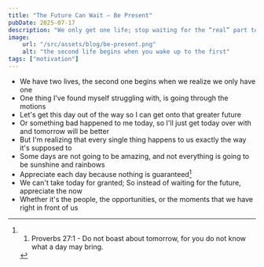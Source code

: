 ```yaml
---
title: "The Future Can Wait — Be Present"
pubDate: 2025-07-17
description: "We only get one life; stop waiting for the “real” part to begin"
image:
    url: "/src/assets/blog/be-present.png"
    alt: "the second life begins when you wake up to the first"
tags: ["motivation"]
---
```


<BlogLayout
    title={frontmatter.title}
    description={frontmatter.description}
    image={frontmatter.image.url}
    alt={frontmatter.image.alt}
    date={(frontmatter.pubDate).toString().slice(0,10)}
    tags={frontmatter.tags}>

<span>

- We have two lives, the second one begins when we realize we only have one
- One thing I've found myself struggling with, is going through the motions
- Let's get this day out of the way so I can get onto that greater future
- Or something bad happened to me today, so I'll just get today over with and tomorrow will be better
- But I'm realizing that every single thing happens to us exactly the way it's supposed to
- Some days are not going to be amazing, and not everything is going to be sunshine and rainbows
- Appreciate each day because nothing is guaranteed[^1]
- We can't take today for granted; So instead of waiting for the future, appreciate the now
- Whether it's the people, the opportunities, or the moments that we have right in front of us

[^1]:1. Proverbs 27:1 - Do not boast about tomorrow, for you do not know what a day may bring.

</span>
</BlogLayout>
